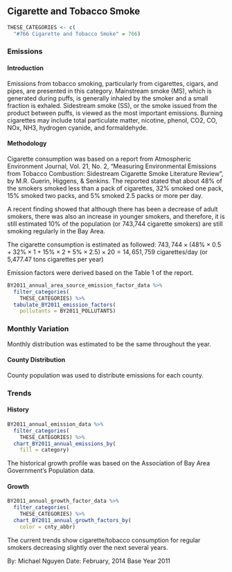 ## Cigarette and Tobacco Smoke

```r
THESE_CATEGORIES <- c(
  "#766 Cigarette and Tobacco Smoke" = 766)
```

### Emissions

#### Introduction {-}

Emissions from tobacco smoking, particularly from cigarettes, cigars, and pipes, are presented in this category. Mainstream smoke (MS), which is generated during puffs, is generally inhaled by the smoker and a small fraction is exhaled. Sidestream smoke (SS), or the smoke issued from the product between puffs, is viewed as the most important emissions. Burning cigarettes may include total particulate matter, nicotine, phenol, CO2, CO, NOx, NH3, hydrogen cyanide, and formaldehyde.

#### Methodology {-}

Cigarette consumption was based on a report from Atmospheric Environment Journal, Vol. 21, No. 2, "Measuring Environmental Emissions from Tobacco Combustion: Sidestream Cigarette Smoke Literature Review", by M.R. Guerin, Higgens, & Senkins. The reported stated that about 48% of the smokers smoked less than a pack of cigarettes, 32% smoked one pack, 15% smoked two packs, and 5% smoked 2.5 packs or more per day.

A recent finding showed that although there has been a decrease of adult smokers, there was also an increase in younger smokers, and therefore, it is still estimated 10% of the population (or 743,744 cigarette smokers) are still smoking regularly in the Bay Area.

The cigarette consumption is estimated as followed: $743,744 \times (48\% \times 0.5 + 32\% \times 1 + 15\% \times 2 + 5\% \times 2.5) \times 20 = 14,651,759$ cigarettes/day (or 5,477.47 tons cigarettes per year)

Emission factors were derived based on the Table 1 of the report.

```r
BY2011_annual_area_source_emission_factor_data %>%
  filter_categories(
    THESE_CATEGORIES) %>%
  tabulate_BY2011_emission_factors(
    pollutants = BY2011_POLLUTANTS)
```

### Monthly Variation {-}

Monthly distribution was estimated to be the same throughout the year.

#### County Distribution {-}

County population was used to distribute emissions for each county.

### Trends

#### History {-}

```r
BY2011_annual_emission_data %>%
  filter_categories(
    THESE_CATEGORIES) %>%
  chart_BY2011_annual_emissions_by(
    fill = category) 
```


The historical growth profile was based on the Association of Bay Area Government’s Population data.

#### Growth {-}

```r
BY2011_annual_growth_factor_data %>%
  filter_categories(
    THESE_CATEGORIES) %>%
  chart_BY2011_annual_growth_factors_by(
    color = cnty_abbr) 
```

The current trends show cigarette/tobacco consumption for regular smokers decreasing slightly over the next several years.

By: Michael Nguyen 
Date: February, 2014 
Base Year 2011

